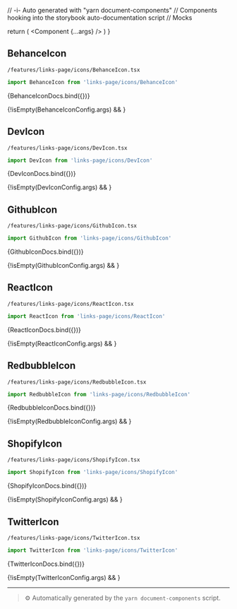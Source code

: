 // -i- Auto generated with "yarn document-components"
// Components hooking into the storybook auto-documentation script
// Mocks

<Meta title="features / links-page / icons" />

  return (
    <StoryContextProviders>
      <Component {...args} />
    </StoryContextProviders>
  )
}

## BehanceIcon


`/features/links-page/icons/BehanceIcon.tsx`
```typescript
import BehanceIcon from 'links-page/icons/BehanceIcon'
```


<Canvas>
    <Story
        name="BehanceIcon"
        args={BehanceIconConfig.args}
        argTypes={BehanceIconConfig.argTypes}
        parameters={{
          backgrounds: {
            default: 'light',
            values: [
              { name: 'light', value: '#FFFFFF' },
              { name: 'dark', value: '#333333' },
            ],
          },
        }}
    >
      {BehanceIconDocs.bind({})}
    </Story>
</Canvas>

{!isEmpty(BehanceIconConfig.args) && <ArgsTable story="BehanceIcon" />}


## DevIcon


`/features/links-page/icons/DevIcon.tsx`
```typescript
import DevIcon from 'links-page/icons/DevIcon'
```


<Canvas>
    <Story
        name="DevIcon"
        args={DevIconConfig.args}
        argTypes={DevIconConfig.argTypes}
        parameters={{
          backgrounds: {
            default: 'light',
            values: [
              { name: 'light', value: '#FFFFFF' },
              { name: 'dark', value: '#333333' },
            ],
          },
        }}
    >
      {DevIconDocs.bind({})}
    </Story>
</Canvas>

{!isEmpty(DevIconConfig.args) && <ArgsTable story="DevIcon" />}


## GithubIcon


`/features/links-page/icons/GithubIcon.tsx`
```typescript
import GithubIcon from 'links-page/icons/GithubIcon'
```


<Canvas>
    <Story
        name="GithubIcon"
        args={GithubIconConfig.args}
        argTypes={GithubIconConfig.argTypes}
        parameters={{
          backgrounds: {
            default: 'light',
            values: [
              { name: 'light', value: '#FFFFFF' },
              { name: 'dark', value: '#333333' },
            ],
          },
        }}
    >
      {GithubIconDocs.bind({})}
    </Story>
</Canvas>

{!isEmpty(GithubIconConfig.args) && <ArgsTable story="GithubIcon" />}


## ReactIcon


`/features/links-page/icons/ReactIcon.tsx`
```typescript
import ReactIcon from 'links-page/icons/ReactIcon'
```


<Canvas>
    <Story
        name="ReactIcon"
        args={ReactIconConfig.args}
        argTypes={ReactIconConfig.argTypes}
        parameters={{
          backgrounds: {
            default: 'light',
            values: [
              { name: 'light', value: '#FFFFFF' },
              { name: 'dark', value: '#333333' },
            ],
          },
        }}
    >
      {ReactIconDocs.bind({})}
    </Story>
</Canvas>

{!isEmpty(ReactIconConfig.args) && <ArgsTable story="ReactIcon" />}


## RedbubbleIcon


`/features/links-page/icons/RedbubbleIcon.tsx`
```typescript
import RedbubbleIcon from 'links-page/icons/RedbubbleIcon'
```


<Canvas>
    <Story
        name="RedbubbleIcon"
        args={RedbubbleIconConfig.args}
        argTypes={RedbubbleIconConfig.argTypes}
        parameters={{
          backgrounds: {
            default: 'light',
            values: [
              { name: 'light', value: '#FFFFFF' },
              { name: 'dark', value: '#333333' },
            ],
          },
        }}
    >
      {RedbubbleIconDocs.bind({})}
    </Story>
</Canvas>

{!isEmpty(RedbubbleIconConfig.args) && <ArgsTable story="RedbubbleIcon" />}


## ShopifyIcon


`/features/links-page/icons/ShopifyIcon.tsx`
```typescript
import ShopifyIcon from 'links-page/icons/ShopifyIcon'
```


<Canvas>
    <Story
        name="ShopifyIcon"
        args={ShopifyIconConfig.args}
        argTypes={ShopifyIconConfig.argTypes}
        parameters={{
          backgrounds: {
            default: 'light',
            values: [
              { name: 'light', value: '#FFFFFF' },
              { name: 'dark', value: '#333333' },
            ],
          },
        }}
    >
      {ShopifyIconDocs.bind({})}
    </Story>
</Canvas>

{!isEmpty(ShopifyIconConfig.args) && <ArgsTable story="ShopifyIcon" />}


## TwitterIcon


`/features/links-page/icons/TwitterIcon.tsx`
```typescript
import TwitterIcon from 'links-page/icons/TwitterIcon'
```


<Canvas>
    <Story
        name="TwitterIcon"
        args={TwitterIconConfig.args}
        argTypes={TwitterIconConfig.argTypes}
        parameters={{
          backgrounds: {
            default: 'light',
            values: [
              { name: 'light', value: '#FFFFFF' },
              { name: 'dark', value: '#333333' },
            ],
          },
        }}
    >
      {TwitterIconDocs.bind({})}
    </Story>
</Canvas>

{!isEmpty(TwitterIconConfig.args) && <ArgsTable story="TwitterIcon" />}









---

> ⚙️ Automatically generated by the `yarn document-components` script.

